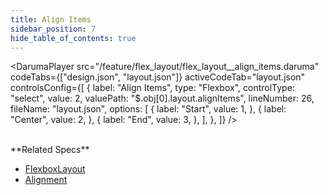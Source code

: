 ```yaml
---
title: Align Items
sidebar_position: 7
hide_table_of_contents: true
---
```


<DarumaPlayer
  src="/feature/flex_layout/flex_layout__align_items.daruma"
  codeTabs={["design.json", "layout.json"]}
  activeCodeTab="layout.json"
  controlsConfig={[
    {
      label: "Align Items",
      type: "Flexbox",
      controlType: "select",
      value: 2,
      valuePath: "$.obj[0].layout.alignItems",
      lineNumber: 26,
      fileName: "layout.json",
      options: [
        {
          label: "Start",
          value: 1,
        },
        {
          label: "Center",
          value: 2,
        },
        {
          label: "End",
          value: 3,
        },
      ],
    },
  ]}
/>

<br />
**Related Specs**

- [FlexboxLayout](/specs/layout/flexbox-layout)
- [Alignment](/specs/layout/alignment)
